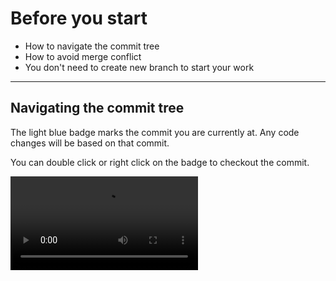 
# Before you start

<Notice title="What you'll learn" type="tldr">

- How to navigate the commit tree
- How to avoid merge conflict
- You don't need to create new branch to start your work

</Notice>

---

## Navigating the commit tree

The light blue badge marks the commit you are currently at. Any code changes will be based on that commit.

You can double click or right click on the badge to checkout the commit.

<Video src="/checkoutBranch.mp4" />

---

## Pull and Rebase

The key to avoid merge conflicts is to pull and rebase regularly, keeping the differences between your ongoing work and the tip of the main branch to the minimal.

You can drag and drop to rebase your commits.

<Video src="/pullAndRebase.mp4" />

---

## Create a new branch first? No need!

Instead of comming up with a new branch name before you start coding, Superlog prefer to defer it to the time of commit.

This means your workflow is simplified to:

1. Start working
2. Write commit message (and maybe branch name)

... as opposed to:

1. Write branch name
2. Start working
3. Write commit message
4. (Maybe rename the branch)

<Notice title="Under the hood">

Superlog is optimized for workflow that has 1 commit per branch.

This is because we want every single commit to be mergable and reviewable through pull request.

</Notice>

